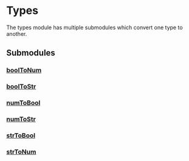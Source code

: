 # Types
The types module has multiple submodules which convert one type to another.

## Submodules

### [boolToNum](types/boolToNum)

### [boolToStr](types/boolToStr)

### [numToBool](types/numToBool)

### [numToStr](types/numToStr)

### [strToBool](types/strToBool)

### [strToNum](types/strToNum)
